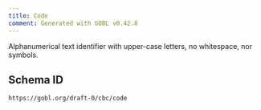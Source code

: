 ```yaml
---
title: Code
comment: Generated with GOBL v0.42.8
---
```


Alphanumerical text identifier with upper-case letters, no whitespace, nor symbols.

## Schema ID

`https://gobl.org/draft-0/cbc/code`

